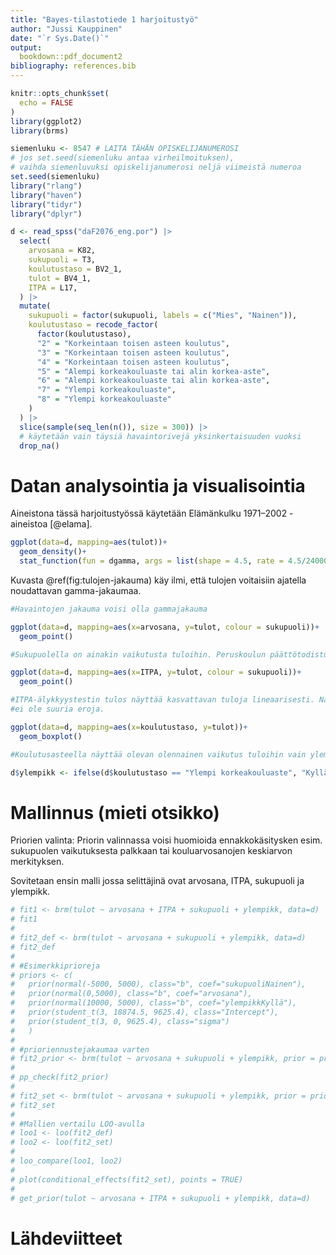 ```yaml
---
title: "Bayes-tilastotiede 1 harjoitustyö"
author: "Jussi Kauppinen"
date: "`r Sys.Date()`"
output:
  bookdown::pdf_document2
bibliography: references.bib
---
```


```r
knitr::opts_chunk$set(
  echo = FALSE
)
library(ggplot2)
library(brms)
```

```r
siemenluku <- 8547 # LAITA TÄHÄN OPISKELIJANUMEROSI
# jos set.seed(siemenluku antaa virheilmoituksen), 
# vaihda siemenluvuksi opiskelijanumerosi neljä viimeistä numeroa
set.seed(siemenluku)
library("rlang")
library("haven")
library("tidyr")
library("dplyr")

d <- read_spss("daF2076_eng.por") |> 
  select(
    arvosana = K82,
    sukupuoli = T3,
    koulutustaso = BV2_1,
    tulot = BV4_1,
    ITPA = L17,
  ) |> 
  mutate(
    sukupuoli = factor(sukupuoli, labels = c("Mies", "Nainen")),
    koulutustaso = recode_factor(
      factor(koulutustaso),
      "2" = "Korkeintaan toisen asteen koulutus",
      "3" = "Korkeintaan toisen asteen koulutus",
      "4" = "Korkeintaan toisen asteen koulutus",
      "5" = "Alempi korkeakouluaste tai alin korkea-aste",
      "6" = "Alempi korkeakouluaste tai alin korkea-aste",
      "7" = "Ylempi korkeakouluaste",
      "8" = "Ylempi korkeakouluaste"
    )
  ) |> 
  slice(sample(seq_len(n()), size = 300)) |> 
  # käytetään vain täysiä havaintorivejä yksinkertaisuuden vuoksi
  drop_na()
```

# Datan analysointia ja visualisointia

Aineistona tässä harjoitustyössä käytetään Elämänkulku 1971–2002 -aineistoa [@elama].

```r
ggplot(data=d, mapping=aes(tulot))+
  geom_density()+
  stat_function(fun = dgamma, args = list(shape = 4.5, rate = 4.5/24000), color = "blue", linewidth = 1)
```

Kuvasta \@ref(fig:tulojen-jakauma) käy ilmi, että tulojen voitaisiin ajatella noudattavan gamma-jakaumaa.




```r

#Havaintojen jakauma voisi olla gammajakauma

ggplot(data=d, mapping=aes(x=arvosana, y=tulot, colour = sukupuoli))+
  geom_point()

#Sukupuolella on ainakin vaikutusta tuloihin. Peruskoulun päättötodistuksen keskiarvolla näyttää olevan melko samanlainen vaikutus molemmilla sukupuolilla eli keskiarvo näyttäisi kasvattavan tulotasoja maltillisen lineaarisesti. Miehillä ilmenee poikkeuksellisen korkeita tuloja joissain kohdissa minkä voisi katsoa poikkeamaksi.

ggplot(data=d, mapping=aes(x=ITPA, y=tulot, colour = sukupuoli))+
  geom_point()

#ITPA-älykkyystestin tulos näyttää kasvattavan tuloja lineaarisesti. Naisten ja miesten välillä
#ei ole suuria eroja.

ggplot(data=d, mapping=aes(x=koulutustaso, y=tulot))+
  geom_boxplot()

#Koulutusasteella näyttää olevan olennainen vaikutus tuloihin vain ylemmän korkeakouluasteen ja muiden välillä. Voisimme siis pelkistää dataa.

d$ylempikk <- ifelse(d$koulutustaso == "Ylempi korkeakouluaste", "Kyllä", "Ei")
```

# Mallinnus (mieti otsikko)

Priorien valinta: Priorin valinnassa voisi huomioida ennakkokäsitysken esim. sukupuolen vaikutuksesta palkkaan tai kouluarvosanojen keskiarvon merkityksen.

Sovitetaan ensin malli jossa selittäjinä ovat arvosana, ITPA, sukupuoli ja ylempikk.

```r

# fit1 <- brm(tulot ~ arvosana + ITPA + sukupuoli + ylempikk, data=d)
# fit1
# 
# fit2_def <- brm(tulot ~ arvosana + sukupuoli + ylempikk, data=d)
# fit2_def
# 
# #Esimerkkiprioreja
# priors <- c(
#   prior(normal(-5000, 5000), class="b", coef="sukupuoliNainen"),
#   prior(normal(0,5000), class="b", coef="arvosana"),
#   prior(normal(10000, 5000), class="b", coef="ylempikkKyllä"),
#   prior(student_t(3, 18874.5, 9625.4), class="Intercept"),
#   prior(student_t(3, 0, 9625.4), class="sigma")
#   )
# 
# #prioriennustejakaumaa varten
# fit2_prior <- brm(tulot ~ arvosana + sukupuoli + ylempikk, prior = priors, sample_prior = "only", data=d)
# 
# pp_check(fit2_prior)
# 
# fit2_set <- brm(tulot ~ arvosana + sukupuoli + ylempikk, prior = priors, data=d)
# fit2_set
# 
# #Mallien vertailu LOO-avulla
# loo1 <- loo(fit2_def)
# loo2 <- loo(fit2_set)
# 
# loo_compare(loo1, loo2)
# 
# plot(conditional_effects(fit2_set), points = TRUE)
# 
# get_prior(tulot ~ arvosana + ITPA + sukupuoli + ylempikk, data=d)

```

# Lähdeviitteet
